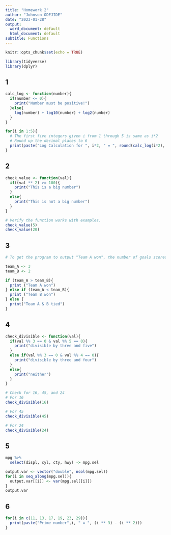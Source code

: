 ```yaml
---
title: "Homework 2"
author: "Johnson ODEJIDE"
date: "2023-01-28"
output:
  word_document: default
  html_document: default
subtitle: Functions
---
```


```r
knitr::opts_chunk$set(echo = TRUE)

library(tidyverse)
library(dplyr)
```

## 1

```r
calc_log <- function(number){
  if(number <= 0){
    print("Number must be positive!")
  }else{
    log(number) + log10(number) + log2(number) 
  }
}

for(i in 1:5){
  # The first five integers given i from 1 through 5 is same as i*2
  # Round up the decimal places to 6
  print(paste("Log Calculation for ", i*2, " = ", round(calc_log(i*2), 6)))
}
```


## 2

```r
check_value <- function(val){
  if((val ** 2) >= 100){
    print("This is a big number")
  }
  else{
    print("This is not a big number")
  }
}

# Verify the function works with examples.
check_value(5)
check_value(20)
```

## 3

```r
# To get the program to output "Team A won", the number of goals scored was changed to be higher than team B

team_A <- 3
team_B <- 2

if (team_A > team_B){
  print ("Team A won")
} else if (team_A < team_B){
  print ("Team B won")
} else {
  print("Team A & B tied")
}
```


## 4

```r
check_divisible <- function(val){
  if(val %% 3 == 0 & val %% 5 == 0){
    print("divisible by three and five")
  }
  else if(val %% 3 == 0 & val %% 4 == 0){
    print("divisible by three and four")
  }
  else{
    print("neither")
  }
}

# Check for 16, 45, and 24
# For 16
check_divisible(16)

# For 45
check_divisible(45)

# For 24
check_divisible(24)
```


## 5

```r
mpg %>% 
  select(displ, cyl, cty, hwy) -> mpg.sel

output.var <- vector("double", ncol(mpg.sel))
for(i in seq_along(mpg.sel)){
  output.var[[i]] <- var(mpg.sel[[i]])
}
output.var
```


## 6
```r
for(i in c(11, 13, 17, 19, 23, 29)){
  print(paste("Prime number",i, " = ", (i ** 3) - (i ** 2)))
}
```